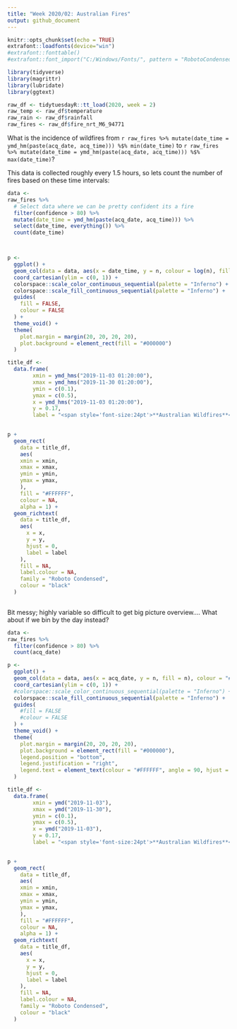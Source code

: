 ```yaml
---
title: "Week 2020/02: Australian Fires"
output: github_document
---
```


```r
knitr::opts_chunk$set(echo = TRUE)
extrafont::loadfonts(device="win")
#extrafont::fonttable()
#extrafont::font_import("C:/Windows/Fonts/", pattern = "RobotoCondensed")

library(tidyverse)
library(magrittr)
library(lubridate)
library(ggtext)
```

```r
raw_df <- tidytuesdayR::tt_load(2020, week = 2)
raw_temp <- raw_df$temperature
raw_rain <- raw_df$rainfall
raw_fires <- raw_df$fire_nrt_M6_94771
```

What is the incidence of wildfires from `r raw_fires %>% mutate(date_time = ymd_hm(paste(acq_date, acq_time))) %$% min(date_time)` to `r raw_fires %>% mutate(date_time = ymd_hm(paste(acq_date, acq_time))) %$% max(date_time)`?

This data is collected roughly every 1.5 hours, so lets count the number of fires based on these time intervals:

```r
data <-
raw_fires %>%
  # Select data where we can be pretty confident its a fire
  filter(confidence > 80) %>%
  mutate(date_time = ymd_hm(paste(acq_date, acq_time))) %>%
  select(date_time, everything()) %>%
  count(date_time) 



p <-
  ggplot() +
  geom_col(data = data, aes(x = date_time, y = n, colour = log(n), fill = log(n))) +
  coord_cartesian(ylim = c(0, 1)) +
  colorspace::scale_color_continuous_sequential(palette = "Inferno") +
  colorspace::scale_fill_continuous_sequential(palette = "Inferno") +
  guides(
    fill = FALSE,
    colour = FALSE
  ) +
  theme_void() +
  theme(
    plot.margin = margin(20, 20, 20, 20),
    plot.background = element_rect(fill = "#000000")
  )

title_df <-
  data.frame(
        xmin = ymd_hms("2019-11-03 01:20:00"),
        xmax = ymd_hms("2019-11-30 01:20:00"),
        ymin = c(0.1),
        ymax = c(0.5),
        x = ymd_hms("2019-11-03 01:20:00"),
        y = 0.17,
        label = "<span style='font-size:24pt'>**Australian Wildfires**</span><br><span style='font-size:10pt'>**Incidences of wildfires from Nov 2019 through Jan 2020**</span>")
   

p +
  geom_rect(
    data = title_df,
    aes(
    xmin = xmin, 
    xmax = xmax, 
    ymin = ymin, 
    ymax = ymax,
    ),
    fill = "#FFFFFF", 
    colour = NA, 
    alpha = 1) +
  geom_richtext(
    data = title_df,
    aes(
      x = x,
      y = y,
      hjust = 0,
      label = label
    ),
    fill = NA,
    label.colour = NA,
    family = "Roboto Condensed",
    colour = "black"
  )
  
```

Bit messy; highly variable so difficult to get big picture overview.... What about if we bin by the day instead?


```r
data <-
raw_fires %>%
  filter(confidence > 80) %>%
  count(acq_date)
```


```r
p <-
  ggplot() +
  geom_col(data = data, aes(x = acq_date, y = n, fill = n), colour = "#000000") +
  coord_cartesian(ylim = c(0, 1)) +
  #colorspace::scale_color_continuous_sequential(palette = "Inferno") +
  colorspace::scale_fill_continuous_sequential(palette = "Inferno") +
  guides(
    #fill = FALSE
    #colour = FALSE
  ) +
  theme_void() +
  theme(
    plot.margin = margin(20, 20, 20, 20),
    plot.background = element_rect(fill = "#000000"),
    legend.position = "bottom",
    legend.justification = "right",
    legend.text = element_text(colour = "#FFFFFF", angle = 90, hjust = 0, vjust = 0)
  )

title_df <-
  data.frame(
        xmin = ymd("2019-11-03"),
        xmax = ymd("2019-11-30"),
        ymin = c(0.1),
        ymax = c(0.5),
        x = ymd("2019-11-03"),
        y = 0.17,
        label = "<span style='font-size:24pt'>**Australian Wildfires**</span><br><span style='font-size:10pt'>**Incidences of wildfires from Nov 2019 through Jan 2020**</span>")
   

p +
  geom_rect(
    data = title_df,
    aes(
    xmin = xmin, 
    xmax = xmax, 
    ymin = ymin, 
    ymax = ymax,
    ),
    fill = "#FFFFFF", 
    colour = NA, 
    alpha = 1) +
  geom_richtext(
    data = title_df,
    aes(
      x = x,
      y = y,
      hjust = 0,
      label = label
    ),
    fill = NA,
    label.colour = NA,
    family = "Roboto Condensed",
    colour = "black"
  )
  
```